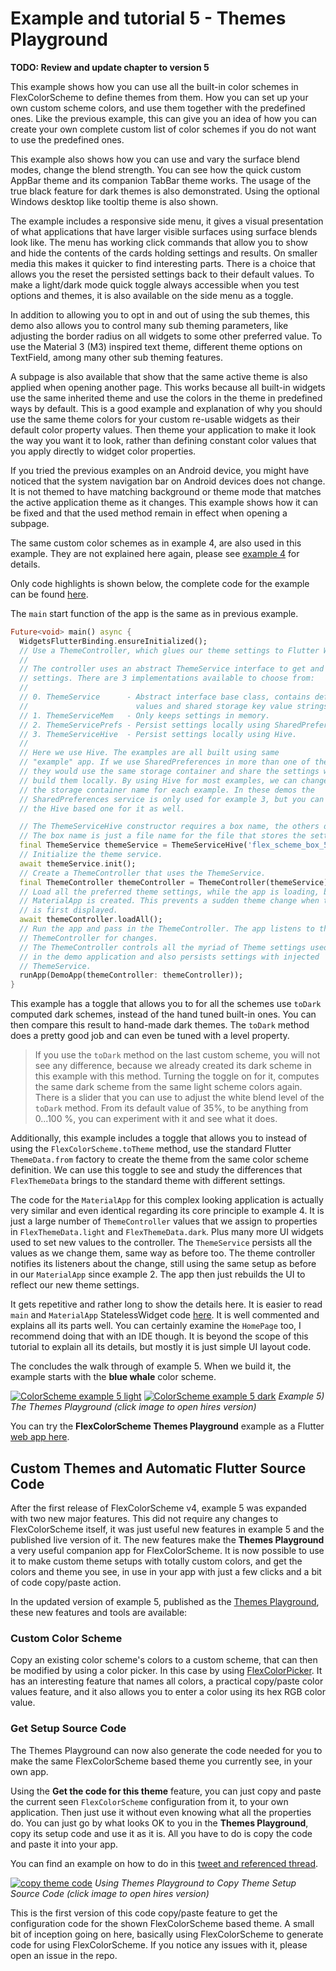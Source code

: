 # Example and tutorial 5 - Themes Playground

**TODO: Review and update chapter to version 5**

This example shows how you can use all the built-in color schemes in
FlexColorScheme to define themes from them. How you can set up your own
custom scheme colors, and use them together with the predefined ones. Like the
previous example, this can give you an idea of how you can create your own
complete custom list of color schemes if you do not want to use the predefined
ones.

This example also shows how you can use and vary the surface blend modes, change
the blend strength. You can see how the quick custom AppBar theme and its companion
TabBar theme works. The usage of the true black feature for dark
themes is also demonstrated. Using the optional Windows desktop like tooltip
theme is also shown.

The example includes a responsive side menu, it gives a visual
presentation of what applications that have larger visible surfaces using
surface blends look like. The menu has working click commands that allow you to
show and hide the contents of the cards holding settings and results. On
smaller media this makes it quicker to find interesting parts. There is a choice
that allows you the reset the persisted settings back to their default values.
To make a light/dark mode quick toggle always accessible when you test options
and themes, it is also available on the side menu as a toggle.

In addition to allowing you to opt in and out of using the sub themes, this demo
also allows you to control many sub theming parameters, like adjusting the border
radius on all widgets to some other preferred value. To use the Material 3 (M3)
inspired text theme, different theme options on TextField, among many other
sub theming features.

A subpage is also available that show that the same active theme is also
applied when opening another page. This works because all built-in widgets use
the same inherited theme and use the colors in the theme in predefined ways
by default. This is a good example and explanation of why you should use
the same theme colors for your custom re-usable widgets as their default color
property values. Then theme your application to make it look the way you want
it to look, rather than defining constant color values that you apply
directly to widget color properties.

If you tried the previous examples on an Android device, you might have noticed
that the system navigation bar on Android devices does not change. It is
not themed to have matching background or theme mode that matches the active
application theme as it changes. This example shows how it can be fixed and
that the used method remain in effect when opening a subpage.

The same custom color schemes as in example 4, are also used in this example.
They are not explained here again, please
see [example 4](#example-4---all-themes) for details.

Only code highlights is shown below, the complete code for the example can
be found [here](https://github.com/rydmike/flex_color_scheme/tree/master/example/lib/example5).


The `main` start function of the app is the same as in previous example.

```dart
Future<void> main() async {
  WidgetsFlutterBinding.ensureInitialized();
  // Use a ThemeController, which glues our theme settings to Flutter Widgets.
  //
  // The controller uses an abstract ThemeService interface to get and save the
  // settings. There are 3 implementations available to choose from:
  //
  // 0. ThemeService      - Abstract interface base class, contains defaults
  //                        values and shared storage key value strings.
  // 1. ThemeServiceMem   - Only keeps settings in memory.
  // 2. ThemeServicePrefs - Persist settings locally using SharedPreferences.
  // 3. ThemeServiceHive  - Persist settings locally using Hive.
  //
  // Here we use Hive. The examples are all built using same
  // "example" app. If we use SharedPreferences in more than one of the apps
  // they would use the same storage container and share the settings when you
  // build them locally. By using Hive for most examples, we can change
  // the storage container name for each example. In these demos the
  // SharedPreferences service is only used for example 3, but you can swap in
  // the Hive based one for it as well.

  // The ThemeServiceHive constructor requires a box name, the others do not.
  // The box name is just a file name for the file that stores the settings.
  final ThemeService themeService = ThemeServiceHive('flex_scheme_box_5');
  // Initialize the theme service.
  await themeService.init();
  // Create a ThemeController that uses the ThemeService.
  final ThemeController themeController = ThemeController(themeService);
  // Load all the preferred theme settings, while the app is loading, before
  // MaterialApp is created. This prevents a sudden theme change when the app
  // is first displayed.
  await themeController.loadAll();
  // Run the app and pass in the ThemeController. The app listens to the
  // ThemeController for changes.
  // The ThemeController controls all the myriad of Theme settings used
  // in the demo application and also persists settings with injected
  // ThemeService.
  runApp(DemoApp(themeController: themeController));
}
```

This example has a toggle that allows you to for all the schemes use `toDark`
computed dark schemes, instead of the hand tuned built-in ones. You can then
compare this result to hand-made dark themes. The `toDark` method does a
pretty good job and can even be tuned with a level property.

> If you use the `toDark` method on the last custom scheme, you will not see
any difference, because we already created its dark scheme in this
example with this method. Turning the toggle on for it, computes the same dark
scheme from the same light scheme colors again. There is a slider that
you can use to adjust the white blend level of the `toDark` method.
From its default value of 35%, to be anything from 0...100 %, you can experiment
with it and see what it does.

Additionally, this example includes a toggle that allows you to instead of
using the `FlexColorScheme.toTheme` method, use the standard Flutter
`ThemeData.from` factory to create the theme from the same color scheme
definition. We can use this toggle to see and study the differences
that `FlexThemeData` brings to the standard theme with different settings.

The code for the `MaterialApp` for this complex looking application is actually
very similar and even identical regarding its core principle to example 4.
It is just a large number of `ThemeController` values that we assign
to properties in `FlexThemeData.light` and `FlexThemeData.dark`. Plus many more
UI widgets used to set new values to the controller. The `ThemeService`
persists all the values as we change them, same way as before too. The theme
controller notifies its listeners about the change, still using the same setup
as before in our `MaterialApp` since example 2. The app then just
rebuilds the UI to reflect our new theme settings.

It gets repetitive and rather long to show the details here. It is easier to
read `main` and `MaterialApp` StatelessWidget code [here](https://github.com/rydmike/flex_color_scheme/blob/master/example/lib/example5/main.dart).
It is well commented and explains all its parts well. You can certainly
examine the `HomePage` too, I recommend doing that with an IDE though.
It is beyond the scope of this tutorial to explain all its details,
but mostly it is just simple UI layout code.

The concludes the walk through of example 5. When we build it,
the example starts with the **blue whale** color scheme.

[<img src="https://rydmike.com/assets_fcsv4/25-example-5-a-small.jpg?raw=true" alt="ColorScheme example 5 light" />](https://rydmike.com/assets_fcsv4/25-example-5-a.png?raw=true)
[<img src="https://rydmike.com/assets_fcsv4/25-example-5-b-small.jpg?raw=true" alt="ColorScheme example 5 dark" />](https://rydmike.com/assets_fcsv4/25-example-5-b.png?raw=true)
_Example 5) The Themes Playground (click image to open hires version)_

You can try the **FlexColorScheme Themes Playground** example as a Flutter
[web app here](https://rydmike.com/flexcolorschemeV4Tut5).

## Custom Themes and Automatic Flutter Source Code

After the first release of FlexColorScheme v4, example 5 was expanded with
two new major features. This did not require any changes to FlexColorScheme
itself, it was just useful new features in example 5 and the
published live version of it. The new features make the **Themes Playground**
a very useful companion app for FlexColorScheme. It is now possible to use it
to make custom theme setups with totally custom colors, and get the colors and
theme you see, in use in your app with just a few clicks and a bit of
code copy/paste action.

In the updated version of example 5, published as the
[Themes Playground](https://rydmike.com/flexcolorschemeV4Tut5), these
new features and tools are available:

### Custom Color Scheme
Copy an existing color scheme's colors to a custom scheme, that can then
be modified by using a color picker. In this case by using
[FlexColorPicker](https://pub.dev/packages/flex_color_picker).
It has an interesting feature that names all colors, a practical copy/paste
color values feature, and it also allows you to enter a color
using its hex RGB color value.


### Get Setup Source Code
The Themes Playground can now also generate the code needed for you to
make the same FlexColorScheme based theme you currently see, in your own app.

Using the **Get the code for this theme** feature, you can just copy and
paste the current seen `FlexColorScheme` configuration from it, to your own
application. Then just use it without even knowing what all the properties do.
You can just go by what looks OK to you in the **Themes Playground**, copy
its setup code and use it as it is. All you have to do is copy the code and
paste it into your app.

You can find an example on how to do in this
[tweet and referenced thread](https://twitter.com/RydMike/status/1461381878494150659).

[<img src="https://rydmike.com/assets_fcsv4/09-ThemeMagic007.jpg?raw=true" alt="copy theme code" />](https://rydmike.com/assets_fcsv4/09-ThemeMagic007.png?raw=true)
_Using Themes Playground to Copy Theme Setup Source Code (click image to open hires version)_

This is the first version of this code copy/paste feature to get the
configuration code for the shown FlexColorScheme based theme. A small bit
of inception going on here, basically using FlexColorScheme to generate
code for using FlexColorScheme. If you notice any issues with it,
please open an issue in the repo.
